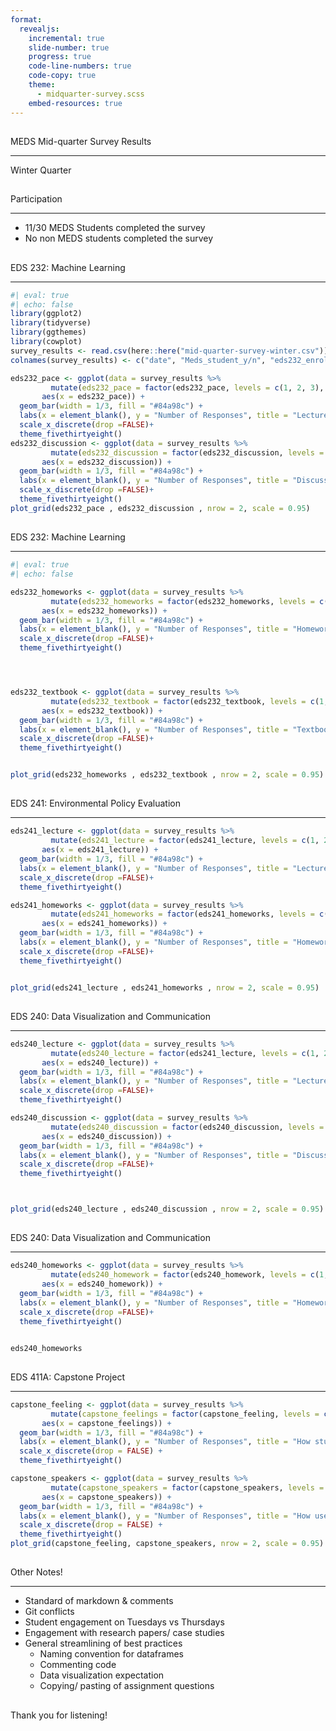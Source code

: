 ```yaml
---
format: 
  revealjs:
    incremental: true
    slide-number: true
    progress: true
    code-line-numbers: true
    code-copy: true
    theme: 
      - midquarter-survey.scss
    embed-resources: true
---
```


##  {#title-slide data-menu-title="Title Slide" background="#cad2c5"}

[MEDS Mid-quarter Survey Results]{.custom-title}

<hr class="hr-off-white">

[Winter Quarter]{.custom-subtitle}


##  {#Survey-Participation data-menu-title="Survey Participation"}

[Participation]{.slide-title}

<hr>

-   11/30 MEDS Students completed the survey
-   No non MEDS students completed the survey


##  {#ML-results data-menu-title="Machine Learning Couse Results"}

[EDS 232: Machine Learning]{.slide-title}

<hr>

```r
#| eval: true
#| echo: false
library(ggplot2)
library(tidyverse)
library(ggthemes)
library(cowplot)
survey_results <- read.csv(here::here("mid-quarter-survey-winter.csv"))
colnames(survey_results) <- c("date", "Meds_student_y/n", "eds232_enrolled", "eds232_pace", "eds232_homeworks", "eds232_discussion", "eds232_textbook", "eds232_other", "eds240_enrolled", "eds240_lecture", "eds240_discussion", "eds240_homework", "eds240_other", "eds241_enrolled", "eds241_lecture", "eds241_homeworks", "eds241_other", "capstone_enrolled", "capstone_feeling", "capstone_speakers", "capstone_comments", "additional_feedback")

```

```r
eds232_pace <- ggplot(data = survey_results %>% 
         mutate(eds232_pace = factor(eds232_pace, levels = c(1, 2, 3), labels = c("Too slow", "Just right", "Too fast"))), 
       aes(x = eds232_pace)) + 
  geom_bar(width = 1/3, fill = "#84a98c") + 
  labs(x = element_blank(), y = "Number of Responses", title = "Lecture Pace") +
  scale_x_discrete(drop =FALSE)+ 
  theme_fivethirtyeight()
eds232_discussion <- ggplot(data = survey_results %>% 
         mutate(eds232_discussion = factor(eds232_discussion, levels = c(1, 2, 3), labels = c("Not useful", "Useful", "Very useful"))), 
       aes(x = eds232_discussion)) + 
  geom_bar(width = 1/3, fill = "#84a98c") + 
  labs(x = element_blank(), y = "Number of Responses", title = "Discussion") +
  scale_x_discrete(drop =FALSE)+ 
  theme_fivethirtyeight()
plot_grid(eds232_pace , eds232_discussion , nrow = 2, scale = 0.95)

```






##  {#ML-results data-menu-title="Machine Learning Couse Results"}

[EDS 232: Machine Learning]{.slide-title}
<hr>
```r

#| eval: true
#| echo: false

eds232_homeworks <- ggplot(data = survey_results %>% 
         mutate(eds232_homeworks = factor(eds232_homeworks, levels = c(1, 2, 3), labels = c("Too easy", "Just right", "Too hard"))), 
       aes(x = eds232_homeworks)) + 
  geom_bar(width = 1/3, fill = "#84a98c") + 
  labs(x = element_blank(), y = "Number of Responses", title = "Homework Difficulty") +
  scale_x_discrete(drop =FALSE)+ 
  theme_fivethirtyeight()




eds232_textbook <- ggplot(data = survey_results %>% 
         mutate(eds232_textbook = factor(eds232_textbook, levels = c(1, 2, 3), labels = c("Not useful", "Useful", "Very useful"))), 
       aes(x = eds232_textbook)) + 
  geom_bar(width = 1/3, fill = "#84a98c") + 
  labs(x = element_blank(), y = "Number of Responses", title = "Textbook Usefulness") +
  scale_x_discrete(drop =FALSE)+ 
  theme_fivethirtyeight()


plot_grid(eds232_homeworks , eds232_textbook , nrow = 2, scale = 0.95)

```




##  {#Policy-results data-menu-title="Policy Evaluation Course Results"}

[EDS 241: Environmental Policy Evaluation ]{.slide-title}

<hr>

```r
eds241_lecture <- ggplot(data = survey_results %>% 
         mutate(eds241_lecture = factor(eds241_lecture, levels = c(1, 2, 3), labels = c("Too slow", "Just right", "Too fast"))), 
       aes(x = eds241_lecture)) + 
  geom_bar(width = 1/3, fill = "#84a98c") + 
  labs(x = element_blank(), y = "Number of Responses", title = "Lecture Pace") +
  scale_x_discrete(drop =FALSE)+ 
  theme_fivethirtyeight()

eds241_homeworks <- ggplot(data = survey_results %>% 
         mutate(eds241_homeworks = factor(eds241_homeworks, levels = c(1, 2, 3), labels = c("Too easy", "just right", "Too hard"))), 
       aes(x = eds241_homeworks)) + 
  geom_bar(width = 1/3, fill = "#84a98c") + 
  labs(x = element_blank(), y = "Number of Responses", title = "Homework Difficulty") +
  scale_x_discrete(drop =FALSE)+ 
  theme_fivethirtyeight()


plot_grid(eds241_lecture , eds241_homeworks , nrow = 2, scale = 0.95)

```



##  {#Data-Viz-results data-menu-title="Data Visualization Course Results"}

[EDS 240: Data Visualization and Communication ]{.slide-title}

<hr>


```r
eds240_lecture <- ggplot(data = survey_results %>% 
         mutate(eds240_lecture = factor(eds241_lecture, levels = c(1, 2, 3), labels = c("Too slow", "Just right", "Too fast"))), 
       aes(x = eds240_lecture)) + 
  geom_bar(width = 1/3, fill = "#84a98c") + 
  labs(x = element_blank(), y = "Number of Responses", title = "Lecture Pace") +
  scale_x_discrete(drop =FALSE)+ 
  theme_fivethirtyeight()

eds240_discussion <- ggplot(data = survey_results %>% 
         mutate(eds240_discussion = factor(eds240_discussion, levels = c(1, 2, 3), labels = c("Not useful", "Useful", "Very useful"))), 
       aes(x = eds240_discussion)) + 
  geom_bar(width = 1/3, fill = "#84a98c") + 
  labs(x = element_blank(), y = "Number of Responses", title = "Discussion") +
  scale_x_discrete(drop =FALSE)+ 
  theme_fivethirtyeight()



plot_grid(eds240_lecture , eds240_discussion , nrow = 2, scale = 0.95)
```

##  {#Data-Viz-results data-menu-title="Data Visualization Course Results"}

[EDS 240: Data Visualization and Communication ]{.slide-title}

<hr>


```r
eds240_homeworks <- ggplot(data = survey_results %>% 
         mutate(eds240_homework = factor(eds240_homework, levels = c(1, 2, 3), labels = c("Too easy", "just right", "Too hard"))), 
       aes(x = eds240_homework)) + 
  geom_bar(width = 1/3, fill = "#84a98c") + 
  labs(x = element_blank(), y = "Number of Responses", title = "Homework Difficulty") +
  scale_x_discrete(drop =FALSE)+ 
  theme_fivethirtyeight()


eds240_homeworks

```

##  {#Capstone-results data-menu-title="Capstone Course Results"}

[EDS 411A: Capstone Project ]{.slide-title}
<hr>


```r
capstone_feeling <- ggplot(data = survey_results %>% 
         mutate(capstone_feelings = factor(capstone_feeling, levels = c(1, 2, 3, 4, 5), labels = c("1", "2", "3", "4", "5"))), 
       aes(x = capstone_feelings)) + 
  geom_bar(width = 1/3, fill = "#84a98c") + 
  labs(x = element_blank(), y = "Number of Responses", title = "How students are feeling about capstone course") +
  scale_x_discrete(drop = FALSE) + 
  theme_fivethirtyeight()

capstone_speakers <- ggplot(data = survey_results %>% 
         mutate(capstone_speakers = factor(capstone_speakers, levels = c(1, 2, 3, 4, 5), labels = c("1", "2", "3", "4", "5"))), 
       aes(x = capstone_speakers)) + 
  geom_bar(width = 1/3, fill = "#84a98c") + 
  labs(x = element_blank(), y = "Number of Responses", title = "How useful have speakers been") +
  scale_x_discrete(drop = FALSE) + 
  theme_fivethirtyeight()
plot_grid(capstone_feeling, capstone_speakers, nrow = 2, scale = 0.95)
```


##  {#other-notes data-menu-title="Other Notes"}

[Other Notes!]{.slide-title}

<hr>

- Standard of markdown & comments
- Git conflicts 
- Student engagement on Tuesdays vs Thursdays
- Engagement with research papers/ case studies
- General streamlining of best practices 
  - Naming convention for dataframes
  - Commenting code
  - Data visualization expectation
  - Copying/ pasting of assignment questions
  

##  {#final-slide data-menu-title="Thanks!" background="#cad2c5"}

[Thank you for listening!]{.custom-title}

